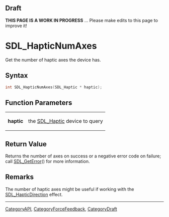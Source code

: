 
== Draft ==

'''THIS PAGE IS A WORK IN PROGRESS''' ... Please make edits to this page to improve it!
= SDL_HapticNumAxes =

Get the number of haptic axes the device has.

== Syntax ==

<syntaxhighlight lang='c'>
int SDL_HapticNumAxes(SDL_Haptic * haptic);
</syntaxhighlight>

== Function Parameters ==

{|
|'''haptic'''
|the [[SDL_Haptic]] device to query
|}

== Return Value ==

Returns the number of axes on success or a negative error code on failure;
call [[SDL_GetError]]() for more information.

== Remarks ==

The number of haptic axes might be useful if working with the
[[SDL_HapticDirection]] effect.
----
[[CategoryAPI]], [[CategoryForceFeedback]], [[CategoryDraft]]


